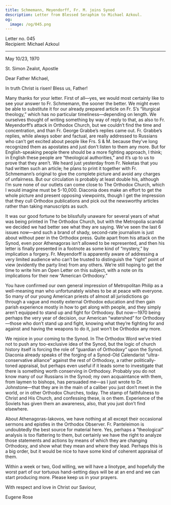 ```yaml
---
title: Schmemann, Meyendorff, Fr. M. joins Synod
description: Letter from Blessed Seraphim to Michael Azkoul.
og:
  image: /og/045.png
---
```


<div style={{textAlign:'right', fontFamily:'monospace'}}>Letter no. 045</div>
<div style={{textAlign:'left', fontFamily:'monospace'}}>Recipient: Michael Azkoul</div>

---

May 10/23, 1970

St. Simon Zealot, Apostle

Dear Father Michael,

In truth Christ is risen! Bless us, Father!

Many thanks for your letter. First of all—yes, we would most certainly like to see your answer to Fr. Schmemann, the sooner the better. We might even be able to substitute it for our already prepared article on Fr. S’s “liturgical theology,” which has no particular timeliness—depending on length. We ourselves thought of writing something by way of reply to that, as also to Fr. Meyendorff’s attack in Orthodox Church, but we couldn’t find the time and concentration, and than Fr. George Grabbe’s replies came out. Fr. Grabbe’s replies, while always sober and factual, are really addressed to Russians who can’t get excited about people like Frs. S & M. because they’ve long recognized them as apostates and just don’t listen to them any more. But for English-speaking people there should be a more fighting approach, I think; in English these people are “theological authorities,” and it’s up to us to prove that they aren’t. We heard just yesterday from Fr. Neketas that you had written such an article; he plans to print it together with Fr. Schmemann’s original to give the complete picture and avoid any charges of unfairness. But our circulation is probably at least double his, although I’m sure none of our outlets can come close to The Orthodox Church, which I would imagine must be 5-10,000. Diaconia does make an effort to get the whole picture and present opposing viewpoints, though I get the impression that they cull Orthodox publications and pick out the newsworthy articles rather than taking manuscripts as such.

It was our good fortune to be blissfully unaware for several years of what was being printed in The Orthodox Church, but with the Metropolia scandal we decided we had better see what they are saying. We’ve seen the last 6 issues now—and such a brand of shady, second-rate journalism is just about without peer in the Orthodox press. Quite apart from his attack on the Synod, even poor Athenagoras isn’t allowed to be represented, and then his letter is finally presented in a footnote as some kind of “mystery,” by implication a forgery. Fr. Meyendorff is apparently aware of addressing a very limited audience who can’t be trusted to distinguish the “right” point of view (evidently the party line) from any others. We’re still hoping to get the time to write him an Open Letter on this subject, with a note on its implications for their new “American Orthodoxy.”

You have confirmed our own general impression of Metropolitan Philip as a well-meaning man who unfortunately wishes to be at peace with everyone. So many of our young American priests of almost all jurisdictions go through a vague and mostly external Orthodox education and then gain parish experience mostly in how to get along with people, and they simply aren’t equipped to stand up and fight for Orthodoxy. But now—1970 being perhaps the very year of decision, our American “watershed” for Orthodoxy—those who don’t stand up and fight, knowing what they’re fighting for and against and having the weapons to do it, just won’t be Orthodox any more.

We rejoice in your coming to the Synod. In The Orthodox Word we’ve tried not to push any too-exclusive idea of the Synod, but the logic of church history itself is forcing the role of “guardian of Orthodoxy” upon the Synod. Diaconia already speaks of the forging of a Synod-Old Calendarist “ultra-conservative alliance” against the rest of Orthodoxy, a rather politically-toned appraisal, but perhaps even useful if it leads some to investigate that there is something worth conserving in Orthodoxy. Probably you do not know many of our Russians in the Synod; my own acquaintance with them, from laymen to bishops, has persuaded me—as I just wrote to Dr. Johnstone—that they are in the main of a caliber you just don’t meet in the world, or in other Orthodox Churches, today. The stamp of faithfulness to Christ and His Church, and confessing these, is on them. Experience of the Soviets has given them an awareness, also, that you just don’t find elsewhere.

About Athenagoras-Iakovos, we have nothing at all except their occasional sermons and epistles in the Orthodox Observer. Fr. Panteleimon is undoubtedly the best source for material here. Yes, perhaps a “theological” analysis is too flattering to them, but certainly we have the right to analyze those statements and actions by means of which they are changing Orthodoxy, and show what they mean and where they lead. Perhaps this is a big order, but it would be nice to have some kind of coherent appraisal of them.

Within a week or two, God willing, we will have a linotype, and hopefully the worst part of our tortuous hand-setting days will be at an end and we can start producing more. Please keep us in your prayers.

With respect and love in Christ our Saviour,

Eugene Rose